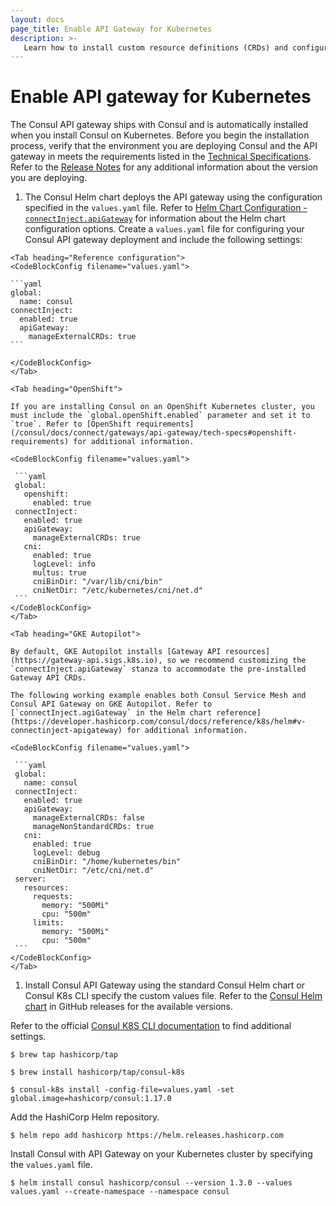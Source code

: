 ```yaml
---
layout: docs
page_title: Enable API Gateway for Kubernetes
description: >-
   Learn how to install custom resource definitions (CRDs) and configure the Helm chart so that you can run Consul API Gateway on your Kubernetes deployment.
---
```


# Enable API gateway for Kubernetes

The Consul API gateway ships with Consul and is automatically installed when you install Consul on Kubernetes. Before you begin the installation process, verify that the environment you are deploying Consul and the API gateway in meets the requirements listed in the [Technical Specifications](/consul/docs/north-south/api-gateway/k8s/tech-specs). Refer to the [Release Notes](/consul/docs/release-notes) for any additional information about the version you are deploying.

1. The Consul Helm chart deploys the API gateway using the configuration specified in the `values.yaml` file. Refer to [Helm Chart Configuration - `connectInject.apiGateway`](/consul/docs/reference/k8s/helm#apigateway) for information about the Helm chart configuration options. Create a `values.yaml` file for configuring your Consul API gateway deployment and include the following settings:

  <Tabs>

    <Tab heading="Reference configuration">
    <CodeBlockConfig filename="values.yaml">

    ```yaml
    global:
      name: consul
    connectInject:
      enabled: true
      apiGateway:
        manageExternalCRDs: true
    ```

    </CodeBlockConfig>
    </Tab>

    <Tab heading="OpenShift">

    If you are installing Consul on an OpenShift Kubernetes cluster, you must include the `global.openShift.enabled` parameter and set it to `true`. Refer to [OpenShift requirements](/consul/docs/connect/gateways/api-gateway/tech-specs#openshift-requirements) for additional information.

    <CodeBlockConfig filename="values.yaml">

     ```yaml
     global:
       openshift:
         enabled: true
     connectInject:
       enabled: true
       apiGateway:
         manageExternalCRDs: true
       cni:
         enabled: true
         logLevel: info
         multus: true
         cniBinDir: "/var/lib/cni/bin"
         cniNetDir: "/etc/kubernetes/cni/net.d"
     ```
    </CodeBlockConfig>
    </Tab>

    <Tab heading="GKE Autopilot">

    By default, GKE Autopilot installs [Gateway API resources](https://gateway-api.sigs.k8s.io), so we recommend customizing the `connectInject.apiGateway` stanza to accommodate the pre-installed Gateway API CRDs.

    The following working example enables both Consul Service Mesh and Consul API Gateway on GKE Autopilot. Refer to [`connectInject.agiGateway` in the Helm chart reference](https://developer.hashicorp.com/consul/docs/reference/k8s/helm#v-connectinject-apigateway) for additional information.

    <CodeBlockConfig filename="values.yaml">

     ```yaml
     global:
       name: consul
     connectInject:
       enabled: true
       apiGateway:
         manageExternalCRDs: false
         manageNonStandardCRDs: true
       cni:
         enabled: true
         logLevel: debug
         cniBinDir: "/home/kubernetes/bin"
         cniNetDir: "/etc/cni/net.d"
     server:
       resources:
         requests:
           memory: "500Mi"
           cpu: "500m"
         limits:
           memory: "500Mi"
           cpu: "500m"
     ```
    </CodeBlockConfig>
    </Tab>

  </Tabs>

1. Install Consul API Gateway using the standard Consul Helm chart or Consul K8s CLI specify the custom values file. Refer to the [Consul Helm chart](https://github.com/hashicorp/consul-k8s/releases) in GitHub releases for the available versions.

  <Tabs>
  <Tab heading="Consul K8s CLI (Mac Only)">
  
  Refer to the official [Consul K8S CLI documentation](/consul/docs/reference/cli/consul-k8s) to find additional settings.
  
  ```shell-session
  $ brew tap hashicorp/tap
  ```
  
  ```shell-session
  $ brew install hashicorp/tap/consul-k8s
  ```
  
  ```shell-session
  $ consul-k8s install -config-file=values.yaml -set global.image=hashicorp/consul:1.17.0
  ```
  
  </Tab>
  <Tab heading="Helm">
  
  Add the HashiCorp Helm repository.
  
  ```shell-session
  $ helm repo add hashicorp https://helm.releases.hashicorp.com
  ```
  
  Install Consul with API Gateway on your Kubernetes cluster by specifying the `values.yaml` file.
  
  ```shell-session
  $ helm install consul hashicorp/consul --version 1.3.0 --values values.yaml --create-namespace --namespace consul
  ```
  
  </Tab>
  </Tabs>

<!--
****** KEEP ALL PAGE CONTENT ABOVE THIS LINE *******
Only Reference style links should be added below this comment
--->

[tech-specs]: /consul/docs/north-south/api-gateway/k8s/tech-specs
[rel-notes]: /consul/docs/release-notes